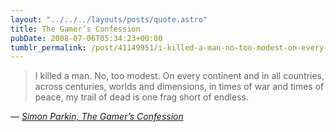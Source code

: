 ```yaml
---
layout: "../../../layouts/posts/quote.astro"
title: The Gamer’s Confession
pubDate: 2008-07-06T05:34:23+00:00
tumblr_permalink: /post/41149951/i-killed-a-man-no-too-modest-on-every-continent
---
```


> I killed a man. No, too modest. On every continent and in all countries, across centuries, worlds and dimensions, in times of war and times of peace, my trail of dead is one frag short of endless.

— <cite>[Simon Parkin, _The Gamer’s Confession_](http://www.gamesetwatch.com/2008/07/column_chewing_pixels_the_game.php)</cite>
